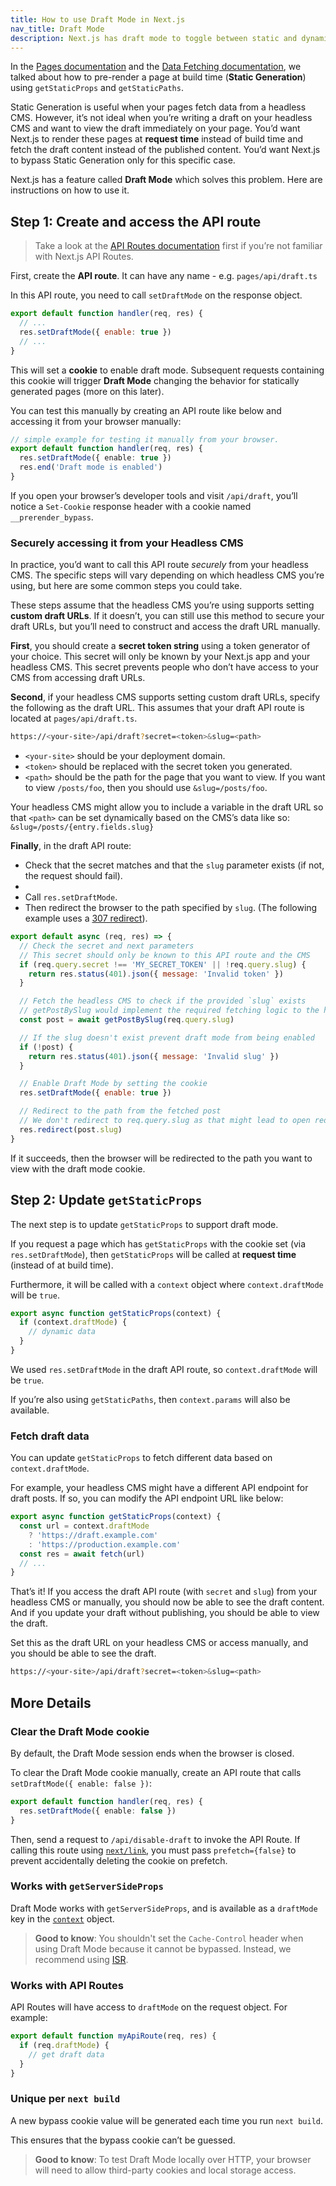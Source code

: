 ```yaml
---
title: How to use Draft Mode in Next.js
nav_title: Draft Mode
description: Next.js has draft mode to toggle between static and dynamic pages. You can learn how it works with Pages Router.
---
```


In the [Pages documentation](/docs/pages/building-your-application/routing/pages-and-layouts) and the [Data Fetching documentation](/docs/pages/building-your-application/data-fetching), we talked about how to pre-render a page at build time (**Static Generation**) using `getStaticProps` and `getStaticPaths`.

Static Generation is useful when your pages fetch data from a headless CMS. However, it’s not ideal when you’re writing a draft on your headless CMS and want to view the draft immediately on your page. You’d want Next.js to render these pages at **request time** instead of build time and fetch the draft content instead of the published content. You’d want Next.js to bypass Static Generation only for this specific case.

Next.js has a feature called **Draft Mode** which solves this problem. Here are instructions on how to use it.

## Step 1: Create and access the API route

> Take a look at the [API Routes documentation](/docs/pages/building-your-application/routing/api-routes) first if you’re not familiar with Next.js API Routes.

First, create the **API route**. It can have any name - e.g. `pages/api/draft.ts`

In this API route, you need to call `setDraftMode` on the response object.

```js
export default function handler(req, res) {
  // ...
  res.setDraftMode({ enable: true })
  // ...
}
```

This will set a **cookie** to enable draft mode. Subsequent requests containing this cookie will trigger **Draft Mode** changing the behavior for statically generated pages (more on this later).

You can test this manually by creating an API route like below and accessing it from your browser manually:

```ts filename="pages/api/draft.ts"
// simple example for testing it manually from your browser.
export default function handler(req, res) {
  res.setDraftMode({ enable: true })
  res.end('Draft mode is enabled')
}
```

If you open your browser’s developer tools and visit `/api/draft`, you’ll notice a `Set-Cookie` response header with a cookie named `__prerender_bypass`.

### Securely accessing it from your Headless CMS

In practice, you’d want to call this API route _securely_ from your headless CMS. The specific steps will vary depending on which headless CMS you’re using, but here are some common steps you could take.

These steps assume that the headless CMS you’re using supports setting **custom draft URLs**. If it doesn’t, you can still use this method to secure your draft URLs, but you’ll need to construct and access the draft URL manually.

**First**, you should create a **secret token string** using a token generator of your choice. This secret will only be known by your Next.js app and your headless CMS. This secret prevents people who don’t have access to your CMS from accessing draft URLs.

**Second**, if your headless CMS supports setting custom draft URLs, specify the following as the draft URL. This assumes that your draft API route is located at `pages/api/draft.ts`.

```bash filename="Terminal"
https://<your-site>/api/draft?secret=<token>&slug=<path>
```

- `<your-site>` should be your deployment domain.
- `<token>` should be replaced with the secret token you generated.
- `<path>` should be the path for the page that you want to view. If you want to view `/posts/foo`, then you should use `&slug=/posts/foo`.

Your headless CMS might allow you to include a variable in the draft URL so that `<path>` can be set dynamically based on the CMS’s data like so: `&slug=/posts/{entry.fields.slug}`

**Finally**, in the draft API route:

- Check that the secret matches and that the `slug` parameter exists (if not, the request should fail).
-
- Call `res.setDraftMode`.
- Then redirect the browser to the path specified by `slug`. (The following example uses a [307 redirect](https://developer.mozilla.org/docs/Web/HTTP/Status/307)).

```js
export default async (req, res) => {
  // Check the secret and next parameters
  // This secret should only be known to this API route and the CMS
  if (req.query.secret !== 'MY_SECRET_TOKEN' || !req.query.slug) {
    return res.status(401).json({ message: 'Invalid token' })
  }

  // Fetch the headless CMS to check if the provided `slug` exists
  // getPostBySlug would implement the required fetching logic to the headless CMS
  const post = await getPostBySlug(req.query.slug)

  // If the slug doesn't exist prevent draft mode from being enabled
  if (!post) {
    return res.status(401).json({ message: 'Invalid slug' })
  }

  // Enable Draft Mode by setting the cookie
  res.setDraftMode({ enable: true })

  // Redirect to the path from the fetched post
  // We don't redirect to req.query.slug as that might lead to open redirect vulnerabilities
  res.redirect(post.slug)
}
```

If it succeeds, then the browser will be redirected to the path you want to view with the draft mode cookie.

## Step 2: Update `getStaticProps`

The next step is to update `getStaticProps` to support draft mode.

If you request a page which has `getStaticProps` with the cookie set (via `res.setDraftMode`), then `getStaticProps` will be called at **request time** (instead of at build time).

Furthermore, it will be called with a `context` object where `context.draftMode` will be `true`.

```js
export async function getStaticProps(context) {
  if (context.draftMode) {
    // dynamic data
  }
}
```

We used `res.setDraftMode` in the draft API route, so `context.draftMode` will be `true`.

If you’re also using `getStaticPaths`, then `context.params` will also be available.

### Fetch draft data

You can update `getStaticProps` to fetch different data based on `context.draftMode`.

For example, your headless CMS might have a different API endpoint for draft posts. If so, you can modify the API endpoint URL like below:

```js
export async function getStaticProps(context) {
  const url = context.draftMode
    ? 'https://draft.example.com'
    : 'https://production.example.com'
  const res = await fetch(url)
  // ...
}
```

That’s it! If you access the draft API route (with `secret` and `slug`) from your headless CMS or manually, you should now be able to see the draft content. And if you update your draft without publishing, you should be able to view the draft.

Set this as the draft URL on your headless CMS or access manually, and you should be able to see the draft.

```bash filename="Terminal"
https://<your-site>/api/draft?secret=<token>&slug=<path>
```

## More Details

### Clear the Draft Mode cookie

By default, the Draft Mode session ends when the browser is closed.

To clear the Draft Mode cookie manually, create an API route that calls `setDraftMode({ enable: false })`:

```ts filename="pages/api/disable-draft.ts"
export default function handler(req, res) {
  res.setDraftMode({ enable: false })
}
```

Then, send a request to `/api/disable-draft` to invoke the API Route. If calling this route using [`next/link`](/docs/pages/api-reference/components/link), you must pass `prefetch={false}` to prevent accidentally deleting the cookie on prefetch.

### Works with `getServerSideProps`

Draft Mode works with `getServerSideProps`, and is available as a `draftMode` key in the [`context`](/docs/pages/api-reference/functions/get-server-side-props#context-parameter) object.

> **Good to know**: You shouldn't set the `Cache-Control` header when using Draft Mode because it cannot be bypassed. Instead, we recommend using [ISR](/docs/pages/building-your-application/data-fetching/incremental-static-regeneration).

### Works with API Routes

API Routes will have access to `draftMode` on the request object. For example:

```js
export default function myApiRoute(req, res) {
  if (req.draftMode) {
    // get draft data
  }
}
```

### Unique per `next build`

A new bypass cookie value will be generated each time you run `next build`.

This ensures that the bypass cookie can’t be guessed.

> **Good to know**: To test Draft Mode locally over HTTP, your browser will need to allow third-party cookies and local storage access.
